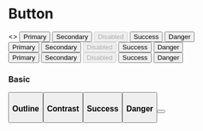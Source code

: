 
<Meta title="Forms|Button" component={Button} />

# Button

<Preview>
  <Story name="All">
    <>
      <Button color="primary">Primary</Button>
      <Button color="secondary">Secondary</Button>
      <Button color="secondary" disabled>
        Disabled
      </Button>
      <Button color="success">Success</Button>
      <Button color="danger">Danger</Button>
      <br />
      <Button variant="outline" color="primary">
        Primary
      </Button>
      <Button variant="outline" color="secondary">
        Secondary
      </Button>
      <Button variant="outline" color="secondary" disabled>
        Disabled
      </Button>
      <Button variant="outline" color="success">
        Success
      </Button>
      <Button variant="outline" color="danger">
        Danger
      </Button>
      <br />
      <Button variant="flat" color="primary">
        Primary
      </Button>
      <Button variant="flat" color="secondary">
        Secondary
      </Button>
      <Button variant="flat" color="secondary" disabled>
        Disabled
      </Button>
      <Button variant="flat" color="success">
        Success
      </Button>
      <Button variant="flat" color="danger">
        Danger
      </Button>
      <br />
    </>
  </Story>
</Preview>

<Props of={Button} />

### Basic

<Preview>
  <Story name="Button">
    <Button value="Lorem" />
  </Story>
</Preview>

### Outline

<Preview>
  <Story name="Outline">
    <Button value="Ipsum" variant="outline" />
  </Story>
</Preview>

### Contrast

<Preview>
  <Story name="Contrast">
    <Button value="Dolor" variant="contrast" />
  </Story>
</Preview>

### Success

<Preview>
  <Story name="Success">
    <Button value="Sit" variant="success" />
  </Story>
</Preview>

### Danger

<Preview>
  <Story name="Danger">
    <Button value="Amet" variant="danger" />
  </Story>
</Preview>
